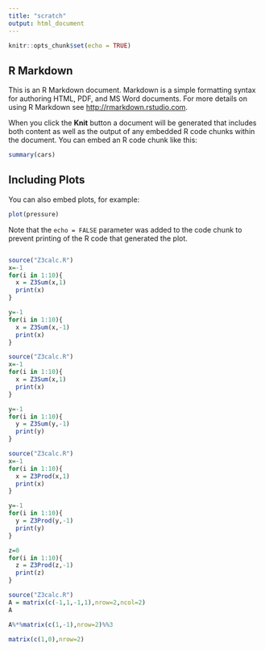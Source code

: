 ```yaml
---
title: "scratch"
output: html_document
---
```


```r
knitr::opts_chunk$set(echo = TRUE)
```

## R Markdown

This is an R Markdown document. Markdown is a simple formatting syntax for authoring HTML, PDF, and MS Word documents. For more details on using R Markdown see <http://rmarkdown.rstudio.com>.

When you click the **Knit** button a document will be generated that includes both content as well as the output of any embedded R code chunks within the document. You can embed an R code chunk like this:

```r
summary(cars)
```

## Including Plots

You can also embed plots, for example:

```r
plot(pressure)
```

Note that the `echo = FALSE` parameter was added to the code chunk to prevent printing of the R code that generated the plot.



```r
```




```r
source("Z3calc.R")
x=-1
for(i in 1:10){
  x = Z3Sum(x,1)
  print(x)
}

y=-1
for(i in 1:10){
  x = Z3Sum(x,-1)
  print(x)
}
```


```r
source("Z3calc.R")
x=-1
for(i in 1:10){
  x = Z3Sum(x,1)
  print(x)
}

y=-1
for(i in 1:10){
  y = Z3Sum(y,-1)
  print(y)
}
```



```r
source("Z3calc.R")
x=-1
for(i in 1:10){
  x = Z3Prod(x,1)
  print(x)
}

y=-1
for(i in 1:10){
  y = Z3Prod(y,-1)
  print(y)
}

z=0
for(i in 1:10){
  z = Z3Prod(z,-1)
  print(z)
}
```




```r
source("Z3calc.R")
A = matrix(c(-1,1,-1,1),nrow=2,ncol=2)
A
```
```r
A%*%matrix(c(1,-1),nrow=2)%%3
```
```r
matrix(c(1,0),nrow=2)
```



